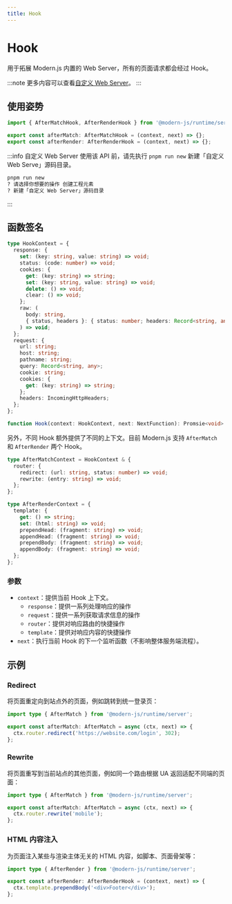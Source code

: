 ```yaml
---
title: Hook
---
```

# Hook

用于拓展 Modern.js 内置的 Web Server，所有的页面请求都会经过 Hook。

:::note
更多内容可以查看[自定义 Web Server](/guides/advanced-features/web-server)。
:::

## 使用姿势

```ts
import { AfterMatchHook, AfterRenderHook } from '@modern-js/runtime/server';

export const afterMatch: AfterMatchHook = (context, next) => {};
export const afterRender: AfterRenderHook = (context, next) => {};
```

:::info 自定义 Web Server
使用该 API 前，请先执行 `pnpm run new` 新建「自定义 Web Serve」源码目录。

```bash
pnpm run new
? 请选择你想要的操作 创建工程元素
? 新建「自定义 Web Server」源码目录
```
:::

## 函数签名

```ts
type HookContext = {
  response: {
    set: (key: string, value: string) => void;
    status: (code: number) => void;
    cookies: {
      get: (key: string) => string;
      set: (key: string, value: string) => void;
      delete: () => void;
      clear: () => void;
    };
    raw: (
      body: string,
      { status, headers }: { status: number; headers: Record<string, any> },
    ) => void;
  };
  request: {
    url: string;
    host: string;
    pathname: string;
    query: Record<string, any>;
    cookie: string;
    cookies: {
      get: (key: string) => string;
    };
    headers: IncomingHttpHeaders;
  };
};

function Hook(context: HookContext, next: NextFunction): Promsie<void> | void;
```

另外，不同 Hook 额外提供了不同的上下文。目前 Modern.js 支持 `AfterMatch` 和 `AfterRender` 两个 Hook。

```ts
type AfterMatchContext = HookContext & {
  router: {
    redirect: (url: string, status: number) => void;
    rewrite: (entry: string) => void;
  };
};

type AfterRenderContext = {
  template: {
    get: () => string;
    set: (html: string) => void;
    prependHead: (fragment: string) => void;
    appendHead: (fragment: string) => void;
    prependBody: (fragment: string) => void;
    appendBody: (fragment: string) => void;
  };
};
```

### 参数

- `context`：提供当前 Hook 上下文。
  - `response`：提供一系列处理响应的操作
  - `request`：提供一系列获取请求信息的操作
  - `router`：提供对响应路由的快捷操作
  - `template`：提供对响应内容的快捷操作
- `next`：执行当前 Hook 的下一个监听函数（不影响整体服务端流程）。

## 示例

### Redirect

将页面重定向到站点外的页面，例如跳转到统一登录页：

```ts
import type { AfterMatch } from '@modern-js/runtime/server';

export const afterMatch: AfterMatch = async (ctx, next) => {
  ctx.router.redirect('https://website.com/login', 302);
};
```

### Rewrite

将页面重写到当前站点的其他页面，例如同一个路由根据 UA 返回适配不同端的页面：

```ts
import type { AfterMatch } from '@modern-js/runtime/server';

export const afterMatch: AfterMatch = async (ctx, next) => {
  ctx.router.rewrite('mobile');
};
```

### HTML 内容注入

为页面注入某些与渲染主体无关的 HTML 内容，如脚本、页面骨架等：

```ts
import type { AfterRender } from '@modern-js/runtime/server';

export const afterRender: AfterRenderHook = (context, next) => {
  ctx.template.prependBody('<div>Footer</div>');
};
```
